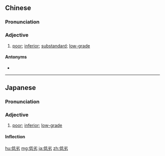 ==Chinese==
{{zh-forms}}

===Pronunciation===
{{zh-pron
|m=dīliè
|c=dai1 lyut6
|cat=a
}}

===Adjective===
{{zh-adj}}

# [[poor]]; [[inferior]]; [[substandard]]; [[low-grade]]

====Antonyms====
* {{zh-l|卓越}}

{{zh-cat|Advanced}}

----

==Japanese==
{{ja-kanjitab|てい|れつ|yomi=o}}

===Pronunciation===
{{ja-pron|ていれつ|y=o}}

===Adjective===
{{ja-adj|ていれつ|infl=na}}

# [[poor]]; [[inferior]]; [[low-grade]]

====Inflection====
{{ja-na|ていれつ}}

[[hu:低劣]]
[[mg:低劣]]
[[ja:低劣]]
[[zh:低劣]]